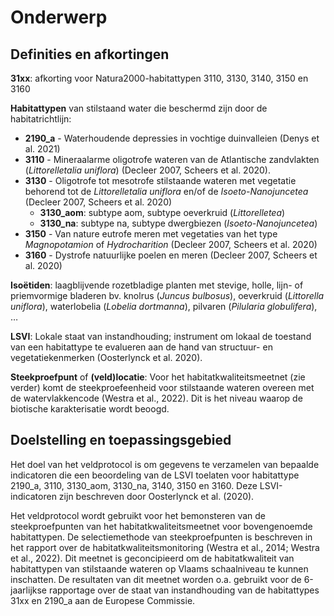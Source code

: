 # Onderwerp

## Definities en afkortingen

```{=html}
<!--
Definities van begrippen en afkortingen die noodzakelijk zijn om dit document te begrijpen en het protocol op een gepaste manier te kunnen uitvoeren.
-->
```

**31xx**: afkorting voor Natura2000-habitattypen 3110, 3130, 3140, 3150 en 3160

**Habitattypen** van stilstaand water die beschermd zijn door de habitatrichtlijn:

-   **2190_a** - Waterhoudende depressies in vochtige duinvalleien (Denys et al. 2021)
-   **3110** - Mineraalarme oligotrofe wateren van de Atlantische zandvlakten (*Littorelletalia uniflora*) (Decleer 2007, Scheers et al. 2020).
-   **3130** - Oligotrofe tot mesotrofe stilstaande wateren met vegetatie behorend tot de *Littorelletalia uniflora* en/of de *Isoeto-Nanojuncetea* (Decleer 2007, Scheers et al. 2020)
    -   **3130_aom**: subtype aom, subtype oeverkruid (*Littorelletea*)
    -   **3130_na**: subtype na, subtype dwergbiezen (*Isoeto-Nanojuncetea*)
-   **3150** - Van nature eutrofe meren met vegetaties van het type *Magnopotamion* of *Hydrocharition* (Decleer 2007, Scheers et al. 2020)
-   **3160** - Dystrofe natuurlijke poelen en meren (Decleer 2007, Scheers et al. 2020)

**Isoëtiden**: laagblijvende rozetbladige planten met stevige, holle, lijn- of priemvormige bladeren bv.
knolrus (*Juncus bulbosus*), oeverkruid (*Littorella uniflora*), waterlobelia (*Lobelia dortmanna*), pilvaren (*Pilularia globulifera*), …

**LSVI**: Lokale staat van instandhouding; instrument om lokaal de toestand van een habitattype te evalueren aan de hand van structuur- en vegetatiekenmerken (Oosterlynck et al. 2020).

**Steekproefpunt** of **(veld)locatie**: Voor het habitatkwaliteitsmeetnet (zie verder) komt de steekproefeenheid voor stilstaande wateren overeen met de watervlakkencode (Westra et al., 2022).
Dit is het niveau waarop de biotische karakterisatie wordt beoogd.

## Doelstelling en toepassingsgebied

<!-- description: start -->

<!-- description: end -->

Het doel van het veldprotocol is om gegevens te verzamelen van bepaalde indicatoren die een beoordeling van de LSVI toelaten voor habitattype 2190_a, 3110, 3130_aom, 3130_na, 3140, 3150 en 3160.
Deze LSVI-indicatoren zijn beschreven door Oosterlynck et al. (2020).

Het veldprotocol wordt gebruikt voor het bemonsteren van de steekproefpunten van het habitatkwaliteitsmeetnet voor bovengenoemde habitattypen.
De selectiemethode van steekproefpunten is beschreven in het rapport over de habitatkwaliteitsmonitoring (Westra et al., 2014; Westra et al., 2022).
Dit meetnet is geconcipieerd om de habitatkwaliteit van habitattypen van stilstaande wateren op Vlaams schaalniveau te kunnen inschatten.
De resultaten van dit meetnet worden o.a.
gebruikt voor de 6-jaarlijkse rapportage over de staat van instandhouding van de habitattypes 31xx en 2190_a aan de Europese Commissie.

```{=html}
<!--
Doelstelling: omschrijving in woorden waarvoor het protocol dient.
Voorbeelden wat er met de gegevens kan gedaan worden.
Probeer de doelstelling zo veel mogelijk generiek te beschrijven en vermijd projectspecifieke doelstellingen.
Toepassingsgebied: bespreek hier onder welke condities het protocol kan gebruikt worden.
-->
```

